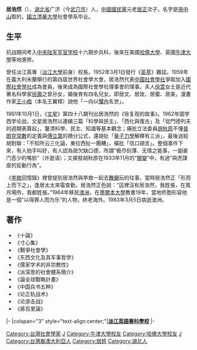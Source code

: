 {{Refimprove|time=2013-02-15T07:44:04+00:00 }}
'''居浩然'''（{{bd|1917年||1983年|}}），[[湖北省|湖北省]]广济（今[[武穴市|武穴市]]）人，[[中國國民黨|中國國民黨]]元老[[居正|居正]]次子，名字是[[孫中山|孫中山]]取的，[[國立清華大學|國立清華大學]]社會學系毕业。

==生平==
抗战期间考入[[中央陆军军官学校|中央陆军军官学校]]十六期步兵科，後來在美國[[哈佛大學|哈佛大學]]、英國[[牛津大學|牛津大學]]等地進修。

曾任淡江英專（[[淡江大學|淡江大學]]前身）校長。1952年3月1日發行《[[英萃|英萃]]》雜誌。1959年在義大利米蘭舉行的第四屆世界社會學大會，居浩然代表[[中國社會學社|中國社會學社]]爭取加入[[國際社會學社|國際社會學社]]成為會員，後來成為國際社會學社理事會的理事。夫人[[徐萱|徐萱]]女士是近代著名科學家[[徐壽|徐壽]]之曾孙女，婚後育有四名兒女，即居文、居玫、居蜜、居美，漫畫作家[[王小痴|王小痴]]（本名王翼樟）說他「一向以[[懼內|懼內]]名世」。

1961年10月1日，《[[文星|文星]]》第四十八期刊出居浩然的《徐复观的故事》。1962年国学西学论战，文星居浩然以連續三篇「科學與民主」、「西化與復古」及「從門德列夫的週期表算起」，釐清科學、民主、知識等基本觀念；痛批立法委員[[胡秋原|胡秋原]]不懂[[普朗克常數|普朗克常數]]的定義與[[傅立葉|傅立葉]]的積分公式，還胡扯「[[量子力學|量子力學]]解釋有三派」，最後送給胡對聯：「不知所云三化論，東拉西扯一團糟」，橫批「信口胡言」。整個事件下來，有人拍手叫好，有人認為居欠缺口德，所謂“极尽刻薄、无情之能事，一副豪门恶少的嘴脸”（许逖语）；又揭發胡秋原在1933年11月的“[[閩變|閩變]]”中，有過“與虎謀皮的反動行為”。

《[[李敖|李敖]]回憶錄》裡曾提到居浩然與李敖一起去[[舞廳|舞廳]]玩的往事，當時居浩然正「形而上而下之」，逢居太太來電查勤，居浩然正色說：“這裡沒有居浩然，我姓張，在風月場所，我都姓張。”1964年移民[[澳洲|澳洲]]，在[[墨爾本大學|墨爾本大學]]教書19年，當地侨胞形容他是一個“以得罪人而为乐”的人物，終老海外。1983年3月5日病逝澳洲。

==著作==
*《十論》
*《寸心集》
*《戰爭社會學》
*《东西文化及其军事哲学》
*《儒家学术的非宗教性》
*《派深思的社會體系簡介》
*《論全球戰略計畫》
*《中国兵书五种》
*《论正轨战术》
*《论游击战》
*《蔣百里論》

{{start box}}
{{s-edu}}
|-
|colspan="3" style="text-align:center;"|'''<!-- 注释出：[[File:TKU_Logo.png|25px]] -->[[淡江大學|淡江英語專科學校]]'''
|-
{{s-before|[[張鳴_(臺灣)|張鳴]]}}  
{{s-title|校長<br><small>第二任<br>1951年1月—1958年}}
{{s-after|陳維綸}}  
{{end box}}

{{DEFAULTSORT:Ju Haoran}}
[[Category:台灣社會學家|Category:台灣社會學家]]
[[Category:淡江大學校長|J]]
[[Category:牛津大學校友|Category:牛津大學校友]]
[[Category:哈佛大學校友|Category:哈佛大學校友]]
[[Category:國立清華大學校友|J]]
[[Category:台灣裔澳大利亞人|Category:台灣裔澳大利亞人]]
[[Category:居姓|Category:居姓]]
[[Category:湖北人|Category:湖北人]]